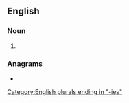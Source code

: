 ==English==

===Noun===
{{head|en|noun form}}

# {{plural of|luminary|lang=en}}

===Anagrams===
* {{anagrams|en|a=aeiilmnrsu|luminaires}}

[[Category:English plurals ending in "-ies"]]